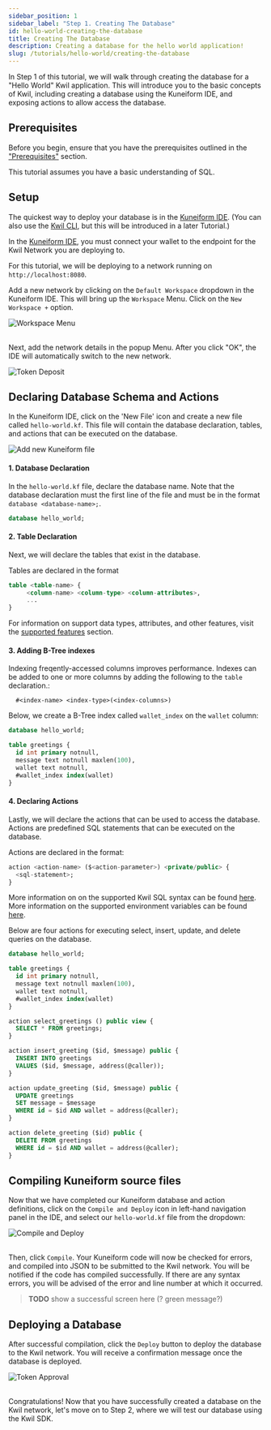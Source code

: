 ```yaml
---
sidebar_position: 1
sidebar_label: "Step 1. Creating The Database"
id: hello-world-creating-the-database
title: Creating The Database
description: Creating a database for the hello world application!
slug: /tutorials/hello-world/creating-the-database
---
```

In Step 1 of this tutorial, we will walk through creating the database for a "Hello World" Kwil application.
This will introduce you to the basic concepts of Kwil, including creating a database using the Kuneiform IDE, and exposing actions to allow access the database.

## Prerequisites

Before you begin, ensure that you have the prerequisites outlined in the ["Prerequisites"](../../prerequisites.md) section.

This tutorial assumes you have a basic understanding of SQL.

## Setup

The quickest way to deploy your database is in the [Kuneiform IDE](https://ide.kwil.com). (You can also use the [Kwil CLI](/docs/kwil-cli/installation), but this will be introduced in a later Tutorial.)

In the [Kuneiform IDE](https://ide.kwil.com/), you must connect your wallet to the endpoint for the Kwil Network you are deploying to. 

For this tutorial, we will be deploying to a network running on `http://localhost:8080`. 

Add a new network by clicking on the `Default Workspace` dropdown in the Kuneiform IDE. This will bring up the `Workspace` Menu. Click on the `New Workspace +` option.

<div style={{ display: "flex", justifyContent: "center" }}>
  <img src={require("./assets/workspace-menu.png").default} alt="Workspace Menu" />
</div>
<br />

Next, add the network details in the popup Menu. After you click "OK", the IDE will automatically switch to the new network.

<div style={{ display: "flex", justifyContent: "center"  }}>
  <img src={require("./assets/add-workspace.png").default} alt="Token Deposit" />
</div>

## Declaring Database Schema and Actions

In the Kuneiform IDE, click on the 'New File' icon and create a new file called `hello-world.kf`. This file will contain the database declaration, tables, and actions that can be executed on the database.

<div style={{ display: "flex", justifyContent: "center"  }}>
  <img src={require("./assets/add-new-file.png").default} alt="Add new Kuneiform file" />
</div>

#### 1. Database Declaration
In the `hello-world.kf` file, declare the database name. Note that the database declaration must the first line of the file and must be in the format `database <database-name>;`.

```sql title="hello-world.kf"
database hello_world;
```

#### 2. Table Declaration
Next, we will declare the tables that exist in the database. 

Tables are declared in the format 

```sql
table <table-name> { 
     <column-name> <column-type> <column-attributes>, 
     ...
}
```

For information on support data types, attributes, and other features, visit the [supported features](../../kuneiform/supported-features) section.

#### 3. Adding B-Tree indexes

Indexing freqently-accessed columns improves performance. Indexes can be added to one or more columns by adding the following to the `table` declaration.:
```
  #<index-name> <index-type>(<index-columns>)
``` 

Below, we create a B-Tree index called `wallet_index` on the `wallet` column:

```sql title="hello-world.kf"
database hello_world;

table greetings {
  id int primary notnull,
  message text notnull maxlen(100),
  wallet text notnull,
  #wallet_index index(wallet)
}
```

#### 4. Declaring Actions
Lastly, we will declare the actions that can be used to access the database. 
Actions are predefined SQL statements that can be executed on the database. 

Actions are declared in the format:
```sql
action <action-name> ($<action-parameter>) <private/public> { 
  <sql-statement>;
}
``` 
More information on on the supported Kwil SQL syntax can be found [here](/docs/category/sql-as-understood-by-kwil). More information on the supported environment variables can be found [here](../../kuneiform/dml#using-contextual-variables-in-actions).

Below are four actions for executing select, insert, update, and delete queries on the database.

```sql title="hello-world.kf"
database hello_world;

table greetings {
  id int primary notnull,
  message text notnull maxlen(100),
  wallet text notnull,
  #wallet_index index(wallet)
}

action select_greetings () public view {
  SELECT * FROM greetings;
}

action insert_greeting ($id, $message) public {
  INSERT INTO greetings
  VALUES ($id, $message, address(@caller));
}

action update_greeting ($id, $message) public {
  UPDATE greetings 
  SET message = $message 
  WHERE id = $id AND wallet = address(@caller);
}

action delete_greeting ($id) public {
  DELETE FROM greetings 
  WHERE id = $id AND wallet = address(@caller);
}
```

## Compiling Kuneiform source files
Now that we have completed our Kuneiform database and action definitions, click on the `Compile and Deploy` icon in left-hand navigation panel in the IDE, 
and select our `hello-world.kf` file from the dropdown:

<div style={{ display: "flex", justifyContent: "center"  }}>
  <img src={require("./assets/compile-kuneiform.png").default} alt="Compile and Deploy" />
</div>
<br />

Then, click `Compile`. Your Kuneiform code will now be checked for errors, and compiled into JSON to be submitted to the Kwil network.
You will be notified if the code has compiled successfully. If there are any syntax errors, you will be advised of the error and line number at which it occurred.

> **TODO** show a successful screen here (? green message?)


## Deploying a Database

After successful compilation, click the `Deploy` button to deploy the database to the Kwil network. 
You will receive a confirmation message once the database is deployed.

<div style={{ display: "flex", justifyContent: "center", width: "75%", margin: "auto" }}>
  <img src={require("./assets/deploy-successful.png").default} alt="Token Approval" />
</div>
<br />

Congratulations! Now that you have successfully created a database on the Kwil network, let's move on to Step 2, where we will test our database using the Kwil SDK.